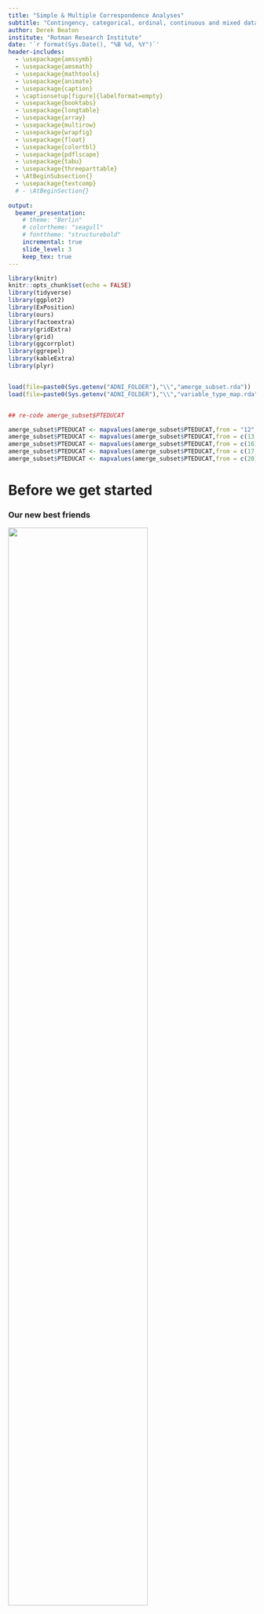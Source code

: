 ```yaml
---
title: "Simple & Multiple Correspondence Analyses"
subtitle: "Contingency, categorical, ordinal, continuous and mixed data"
author: Derek Beaton 
institute: "Rotman Research Institute"
date: '`r format(Sys.Date(), "%B %d, %Y")`'
header-includes:
  - \usepackage{amssymb}
  - \usepackage{amsmath}
  - \usepackage{mathtools}
  - \usepackage{animate}
  - \usepackage{caption}
  - \captionsetup[figure]{labelformat=empty}
  - \usepackage{booktabs}
  - \usepackage{longtable}
  - \usepackage{array}
  - \usepackage{multirow}
  - \usepackage{wrapfig}
  - \usepackage{float}
  - \usepackage{colortbl}
  - \usepackage{pdflscape}
  - \usepackage{tabu}
  - \usepackage{threeparttable}
  - \AtBeginSubsection{}
  - \usepackage{textcomp}
  # - \AtBeginSection{}
  
output:
  beamer_presentation:
    # theme: "Berlin"
    # colortheme: "seagull"
    # fonttheme: "structurebold"
    incremental: true
    slide_level: 3
    keep_tex: true
---
```


```r
library(knitr)
knitr::opts_chunk$set(echo = FALSE)
library(tidyverse)
library(ggplot2)
library(ExPosition)
library(ours)
library(factoextra)
library(gridExtra)
library(grid)
library(ggcorrplot)
library(ggrepel)
library(kableExtra)
library(plyr)


load(file=paste0(Sys.getenv("ADNI_FOLDER"),"\\","amerge_subset.rda"))
load(file=paste0(Sys.getenv("ADNI_FOLDER"),"\\","variable_type_map.rda"))


## re-code amerge_subset$PTEDUCAT

amerge_subset$PTEDUCAT <- mapvalues(amerge_subset$PTEDUCAT,from = "12","HS")
amerge_subset$PTEDUCAT <- mapvalues(amerge_subset$PTEDUCAT,from = c(13,14,15),c("HS+","HS+","HS+"))
amerge_subset$PTEDUCAT <- mapvalues(amerge_subset$PTEDUCAT,from = c(16),c("B"))
amerge_subset$PTEDUCAT <- mapvalues(amerge_subset$PTEDUCAT,from = c(17,18,19),c("B+","B+","B+"))
amerge_subset$PTEDUCAT <- mapvalues(amerge_subset$PTEDUCAT,from = c(20),c("ADV"))


```

# Before we get started 

### Our new best friends

![](../images/cont_disc.jpg){width=75%, height=75%}

[via \@allison_horst](https://twitter.com/allison_horst)

***

![](../images/nom_ord_bin.jpg){width=75%, height=75%}

[via \@allison_horst](https://twitter.com/allison_horst)

***

![](../images/cont_disc.jpg){width=40%, height=40%}![](../images/nom_ord_bin.jpg){width=40%, height=40%}

* What do we do with all of these in a PCA like way?
* Some are *very* difficult and effectively ignored
  + We won't do that!

### Motivation for today

* Not everything is a number
* Sometimes numbers aren't numbers!
* We need to recognize when this happens
  + And know what to do

### Typology

* SS Stevens (not a boat!)
* Levels of measurement
* Excellent examples: https://en.wikipedia.org/wiki/Level_of_measurement


### Where to find everything

* Generally: https://github.com/derekbeaton/workshops
* Today: 

### Overview

* Revisit PCA
* Looking at some data
* Simple correspondence analysis
  + and many of its connections
* Multiple correspondence analysis
  + generalizes CA (amongst many other things)
  + and how to handle various data types
* A whole bunch of bonuses
  + Robustness
  + PLS
  + Networks
  + Software

# Revisting PCA

### What is PCA for?

* When we can compute a covariance or correlation matrix
* Break data into components
  + Orthogonal
  + Rank ordered
  + Made of bits & pieces of original measures
  

### Eigen- and singular value decompositions

![](../images/EVD_SVD_1.png)

### Eigen- and singular value decompositions

![](../images/EVD_SVD_2.png)

### Eigen- and singular value decompositions

![](../images/EVD_SVD_3.png)

### Eigen- and singular value decompositions

![](../images/EVD_SVD_4.png)

### Eigen- and singular value decompositions

![](../images/EVD_SVD_5.png)

# Some data

### Diagnosis and education

```r

edu_dx_table <- table(amerge_subset$PTEDUCAT, amerge_subset$DX)

kable(edu_dx_table, "latex", booktabs = T) %>%
  kable_styling() %>%
  column_spec(column = 1, italic = T)

```

***

* Given a table, and asked for a multivariate analysis
* We do what we know: PCA


***

```r

edu_dx_pca <- epPCA(edu_dx_table, graphs=F)


pca_rows <- fviz_pca_ind(edu_dx_pca, repel = T) +
  coord_cartesian(xlim=c(edu_dx_pca$Plotting.Data$constraints$minx, edu_dx_pca$Plotting.Data$constraints$maxx), ylim = c(edu_dx_pca$Plotting.Data$constraints$miny, edu_dx_pca$Plotting.Data$constraints$maxy)) +
  theme(panel.grid.major = element_blank(), panel.grid.minor = element_blank(),
        axis.text.x=element_blank(),
        axis.ticks.x=element_blank(),
        axis.text.y=element_blank(),
        axis.ticks.y=element_blank()) +
  xlab(paste0("Component 1. Explained variance: ", round(edu_dx_pca$ExPosition.Data$t[1], digits=2),"%")) +
  ylab(paste0("Component 2. Explained variance: ", round(edu_dx_pca$ExPosition.Data$t[2], digits=2),"%")) +
  ggtitle("PCA:\nRow component scores")


pca_vars <- fviz_pca_var(edu_dx_pca) +
  xlab(paste0("Component 1. Explained variance: ", round(edu_dx_pca$ExPosition.Data$t[1], digits=2),"%")) +
  ylab(paste0("Component 2. Explained variance: ", round(edu_dx_pca$ExPosition.Data$t[2], digits=2),"%")) +
  ggtitle("PCA:\nVariable-Component Correlations")

```

***

```r
grid.arrange(pca_rows, textGrob(""), nrow=1)
```
***

```r
grid.arrange(textGrob(""), pca_vars, nrow=1)
```

***

```r
grid.arrange(pca_rows, pca_vars, nrow=1)
```


### What did we analyze?

```r

kable(round(cor(edu_dx_table), digits=3), "latex", booktabs = T) %>%
  kable_styling()

```

### What did PCA detect?

```r

edu_dx_with_sums <- cbind(edu_dx_table, rowSums(edu_dx_table))
colnames(edu_dx_with_sums)[ncol(edu_dx_with_sums)] <- "Row sums"

kable(edu_dx_with_sums, "latex", booktabs = T) %>%
  kable_styling() %>%
  column_spec(column = 1, italic = T) %>%
  column_spec(column = ncol(edu_dx_with_sums)+1, bold = T, italic = T)

```

### Let's try something different!

```r

edu_dx_table <- t(edu_dx_table)

kable(edu_dx_table, "latex", booktabs = T) %>%
  kable_styling() %>%
  column_spec(column = 1, italic = T)

```

***

```r

edu_dx_pca <- epPCA(edu_dx_table, graphs=F)


pca_rows <- fviz_pca_ind(edu_dx_pca, repel = T) +
  coord_cartesian(xlim=c(edu_dx_pca$Plotting.Data$constraints$minx, edu_dx_pca$Plotting.Data$constraints$maxx), ylim = c(edu_dx_pca$Plotting.Data$constraints$miny, edu_dx_pca$Plotting.Data$constraints$maxy)) +
  theme(panel.grid.major = element_blank(), panel.grid.minor = element_blank(),
        axis.text.x=element_blank(),
        axis.ticks.x=element_blank(),
        axis.text.y=element_blank(),
        axis.ticks.y=element_blank()) +
  xlab(paste0("Component 1. Explained variance: ", round(edu_dx_pca$ExPosition.Data$t[1], digits=2),"%")) +
  ylab(paste0("Component 2. Explained variance: ", round(edu_dx_pca$ExPosition.Data$t[2], digits=2),"%")) +
  ggtitle("PCA:\nRow component scores")


pca_vars <- fviz_pca_var(edu_dx_pca) +
  xlab(paste0("Component 1. Explained variance: ", round(edu_dx_pca$ExPosition.Data$t[1], digits=2),"%")) +
  ylab(paste0("Component 2. Explained variance: ", round(edu_dx_pca$ExPosition.Data$t[2], digits=2),"%")) +
  ggtitle("PCA:\nVariable-Component Correlations")

grid.arrange(pca_rows, pca_vars, nrow=1)

```

### What did PCA analyze?

```r


kable(round(cor(edu_dx_table), digits=3), "latex", booktabs = T) %>%
  kable_styling()

```

### What did PCA detect?

```r
edu_dx_with_sums <- cbind(edu_dx_table, rowSums(edu_dx_table))
colnames(edu_dx_with_sums)[ncol(edu_dx_with_sums)] <- "Row sums"


kable(edu_dx_with_sums, "latex", booktabs = T) %>%
  kable_styling() %>%
  column_spec(column = 1, italic = T) %>%
  column_spec(column = ncol(edu_dx_with_sums)+1, bold = T, italic = T)

```

### What is PCA for?

* When we can compute a *meaningful* covariance or correlation matrix

### Let's take another look

```r

edu_dx_table <- table(amerge_subset$PTEDUCAT, amerge_subset$DX)
edu_dx_with_sums <- rbind(cbind(edu_dx_table, rowSums(edu_dx_table)), colSums(edu_dx_table))

edu_dx_with_sums[nrow(edu_dx_with_sums), ncol(edu_dx_with_sums)] <- NA
colnames(edu_dx_with_sums)[ncol(edu_dx_with_sums)] <- "Row sums"
rownames(edu_dx_with_sums)[nrow(edu_dx_with_sums)] <- "Column sums"

options(knitr.kable.NA = '')
kable(edu_dx_with_sums, "latex", booktabs = T) %>%
  kable_styling() %>%
  column_spec(column = 1, italic = T) %>%
  column_spec(column = ncol(edu_dx_with_sums)+1, bold = T, italic = T) %>%
  row_spec(row = nrow(edu_dx_with_sums), bold = T, italic = T)

```

* Tell me things about this matrix
* What kind of problem does this look like?


# Simple correspondence analysis


### What is CA?

* Initially: *visualize contingency tables* (**a la PCA**, factor analyses)
  + Text (corpus) of philosphy, biblical passages, literature
  + From Benzecri (1964) & Escofier (1965)
* Fully developed by Escofier (1969)
* Explosion of the technique in France
  + Across virtually every field (except psychology and neuroscience)
* The magic of CA relies on the magic of $\chi^2$
  + And there's some *crazy* magic here

### History

* Hotelling (1933) & Thurstone (1933) 
* Hirschfeld (1935) & Horst (1935)
* Guttman (1941)
* Burt (1950)
* And then Benzecri (1964) & Escofier (1965)
* Many more very important characters to re-discover CA

***

* See Lebart's History & Prehistory of CA 
  + http://www.dtmvic.com/doc/About_the_History_of_CA.pdf
* And Beh & Lombardo's series
  + A geneaology of CA: https://onlinelibrary.wiley.com/doi/abs/10.1111/j.1467-842X.2012.00676.x
  + A geneaology of CA 2: http://siba-ese.unisalento.it/index.php/ejasa/article/view/19785


### We're diving in

```r

edu_dx_table <- table(amerge_subset$PTEDUCAT, amerge_subset$DX)

kable(edu_dx_table, "latex", booktabs = T) %>%
  kable_styling() %>%
  column_spec(column = 1, italic = T)

```

```r

edu_dx_ca <- epCA(edu_dx_table, graphs = F)


ca_rows <- fviz_ca_row(edu_dx_ca) +
  coord_cartesian(xlim=c(edu_dx_ca$Plotting.Data$constraints$minx, edu_dx_ca$Plotting.Data$constraints$maxx), ylim = c(edu_dx_ca$Plotting.Data$constraints$miny, edu_dx_ca$Plotting.Data$constraints$maxy)) +
  theme(panel.grid.major = element_blank(), panel.grid.minor = element_blank(),
        axis.text.x=element_blank(),
        axis.ticks.x=element_blank(),
        axis.text.y=element_blank(),
        axis.ticks.y=element_blank()) +
  xlab(paste0("Component 1. Explained variance: ", round(edu_dx_ca$ExPosition.Data$t[1], digits=2),"%")) +
  ylab(paste0("Component 2. Explained variance: ", round(edu_dx_ca$ExPosition.Data$t[2], digits=2),"%")) +
  ggtitle("CA:\nRow component scores")


ca_cols <- fviz_ca_col(edu_dx_ca) +
  coord_cartesian(xlim=c(edu_dx_ca$Plotting.Data$constraints$minx, edu_dx_ca$Plotting.Data$constraints$maxx), ylim = c(edu_dx_ca$Plotting.Data$constraints$miny, edu_dx_ca$Plotting.Data$constraints$maxy)) +
  theme(panel.grid.major = element_blank(), panel.grid.minor = element_blank(),
        axis.text.x=element_blank(),
        axis.ticks.x=element_blank(),
        axis.text.y=element_blank(),
        axis.ticks.y=element_blank()) +
  xlab(paste0("Component 1. Explained variance: ", round(edu_dx_ca$ExPosition.Data$t[1], digits=2),"%")) +
  ylab(paste0("Component 2. Explained variance: ", round(edu_dx_ca$ExPosition.Data$t[2], digits=2),"%")) +
  ggtitle("CA:\nColumn component scores")


tgrob <- textGrob("")

```

*** 

```r

grid.arrange(ca_rows, tgrob, nrow=1)

```

*** 

```r

grid.arrange(tgrob, ca_cols, nrow=1)

```

*** 

```r

grid.arrange(ca_rows, ca_cols, nrow=1)

```

*** 

Want to see a cool trick?

*** 

```r

edu_dx_table <- table(amerge_subset$PTEDUCAT, amerge_subset$DX)

kable(edu_dx_table, "latex", booktabs = T) %>%
  kable_styling() %>%
  column_spec(column = 1, italic = T)

```

*** 

```r

edu_dx_table <- t(edu_dx_table)

kable(edu_dx_table, "latex", booktabs = T) %>%
  kable_styling() %>%
  column_spec(column = 1, italic = T)

```
What if we perform CA on this?

***

```r

edu_dx_ca <- epCA(edu_dx_table, graphs = F)


ca_rows <- fviz_ca_row(edu_dx_ca) +
  coord_cartesian(xlim=c(edu_dx_ca$Plotting.Data$constraints$minx, edu_dx_ca$Plotting.Data$constraints$maxx), ylim = c(edu_dx_ca$Plotting.Data$constraints$miny, edu_dx_ca$Plotting.Data$constraints$maxy)) +
  theme(panel.grid.major = element_blank(), panel.grid.minor = element_blank(),
        axis.text.x=element_blank(),
        axis.ticks.x=element_blank(),
        axis.text.y=element_blank(),
        axis.ticks.y=element_blank()) +
  xlab(paste0("Component 1. Explained variance: ", round(edu_dx_ca$ExPosition.Data$t[1], digits=2),"%")) +
  ylab(paste0("Component 2. Explained variance: ", round(edu_dx_ca$ExPosition.Data$t[2], digits=2),"%")) +
  ggtitle("CA:\nRow component scores")


ca_cols <- fviz_ca_col(edu_dx_ca) +
  coord_cartesian(xlim=c(edu_dx_ca$Plotting.Data$constraints$minx, edu_dx_ca$Plotting.Data$constraints$maxx), ylim = c(edu_dx_ca$Plotting.Data$constraints$miny, edu_dx_ca$Plotting.Data$constraints$maxy)) +
  theme(panel.grid.major = element_blank(), panel.grid.minor = element_blank(),
        axis.text.x=element_blank(),
        axis.ticks.x=element_blank(),
        axis.text.y=element_blank(),
        axis.ticks.y=element_blank()) +
  xlab(paste0("Component 1. Explained variance: ", round(edu_dx_ca$ExPosition.Data$t[1], digits=2),"%")) +
  ylab(paste0("Component 2. Explained variance: ", round(edu_dx_ca$ExPosition.Data$t[2], digits=2),"%")) +
  ggtitle("CA:\nColumn component scores")


grid.arrange(ca_rows, ca_cols, nrow=1)

```
<!--
### Bells, whistles

* Singular vectors, singular values, eigenvalues
* Component scores
* Generalized (weighted) singular vectors
-->

### How did that happen?


```r

edu_dx_table <- table(amerge_subset$PTEDUCAT, amerge_subset$DX)

kable(edu_dx_table, "latex", booktabs = T, caption = "Data") %>%
  kable_styling() %>%
  column_spec(column = 1, italic = T)

```

***

```r

kable( round(edu_dx_table / sum(edu_dx_table), digits= 3), "latex", booktabs = T, caption = "Observed probabilites") %>%
  kable_styling() %>%
  column_spec(column = 1, italic = T)

```

***

```r


observed_probs <- edu_dx_table / sum(edu_dx_table)

edu_dx_with_sums <- rbind(cbind(observed_probs, rowSums(observed_probs)), colSums(observed_probs))
edu_dx_with_sums <- round(edu_dx_with_sums, digits = 3)
colnames(edu_dx_with_sums)[ncol(edu_dx_with_sums)] <- "Row sums"
rownames(edu_dx_with_sums)[nrow(edu_dx_with_sums)] <- "Column sums"
edu_dx_with_sums[nrow(edu_dx_with_sums), ncol(edu_dx_with_sums)] <- NA

options(knitr.kable.NA = '')
kable( edu_dx_with_sums, "latex", booktabs = T, caption = "Observed probabilites and margins") %>%
  kable_styling() %>%
  column_spec(column = 1, italic = T) %>%
  column_spec(column = ncol(edu_dx_with_sums)+1, bold = T, italic = T) %>%
  row_spec(row = nrow(edu_dx_with_sums), bold = T, italic = T)

```

***

```r


row_probs <- rowSums(observed_probs)
col_probs <- colSums(observed_probs)
expected_probabilities <- row_probs %o% col_probs

expected_probabilities_with_sums <- round(rbind(cbind(expected_probabilities, row_probs), col_probs), digits = 3)

colnames(expected_probabilities_with_sums)[ncol(expected_probabilities_with_sums)] <- "Row sums"
rownames(expected_probabilities_with_sums)[nrow(expected_probabilities_with_sums)] <- "Column sums"
expected_probabilities_with_sums[nrow(expected_probabilities_with_sums), ncol(expected_probabilities_with_sums)] <- NA

options(knitr.kable.NA = '')
kable( expected_probabilities_with_sums, "latex", booktabs = T, caption = "Expected probabilites and margins") %>%
  kable_styling() %>%
  column_spec(column = 1, italic = T) %>%
  column_spec(column = ncol(expected_probabilities_with_sums)+1, bold = T, italic = T) %>%
  row_spec(row = nrow(expected_probabilities_with_sums), bold = T, italic = T)

```

***

```r

kable( round(observed_probs - expected_probabilities, digits = 3), "latex", booktabs = T, caption = "Deviations: Observed - Expected") %>%
  kable_styling() %>%
  column_spec(column = 1, italic = T)

```

***

```r

row_constraints <- diag(1/rowSums(observed_probs))
rownames(row_constraints) <- rownames(observed_probs) -> colnames(row_constraints)

kable( round(row_constraints, digits = 3), "latex", booktabs = T, caption = "Row constraints (inverse row margins)") %>%
  kable_styling() %>%
  column_spec(column = 1, italic = T)

```

***

```r

col_constraints <- diag(1/colSums(observed_probs))
rownames(col_constraints) <- colnames(observed_probs) -> colnames(col_constraints)

kable( round(col_constraints, digits = 3), "latex", booktabs = T, caption = "Column constraints (inverse column margins)") %>%
  kable_styling() %>%
  column_spec(column = 1, italic = T)

```

### What CA needs


![](../images/CA_matrices.png)

***

* GSVD($\mathbf{R}$, $\mathbf{X}$, $\mathbf{C}$)
* Uses but generalizes the SVD
  + Uses row & column weights (constraints)
* Gives back
  + Component (factor) scores
  + Eigenvalues, singular values, & singular vectors
  + *Generalized* singular vectors

### What we really decompose

![](../images/Deviations_Over_2.png)

***

![](../images/Deviations_Over.png)

*** 

<!-- $$\Huge \frac{\mathbf{Z}}{\mathbf{R}^{\frac{1}{2}}\mathbf{C}^{\frac{1}{2}}}$$ -->
\begingroup\Huge
\begin{equation*}
\frac{\mathbf{Z}}{\mathbf{R}^{\frac{1}{2}}\mathbf{C}^{\frac{1}{2}}}
\end{equation*}
\endgroup



***

<!-- $$\Huge \frac{(\mathbf{O} - \mathbf{E})}{\mathbf{E}^{\frac{1}{2}}}$$ -->
\begingroup\Huge
\begin{equation*}
\frac{(\mathbf{O} - \mathbf{E})}{\mathbf{E}^{\frac{1}{2}}}
\end{equation*}
\endgroup

***

<!-- $$\Huge \chi^2 = \sum{\frac{(\mathbf{O} - \mathbf{E})^2}{\mathbf{E}}}$$-->
\begingroup\Huge
\begin{equation*}
\chi^2 = \sum{\frac{(\mathbf{O} - \mathbf{E})^2}{\mathbf{E}}}
\end{equation*}
\endgroup

### CA's first secrets

```r
EDU <- amerge_subset$PTEDUCAT
DX <- amerge_subset$DX
edu_dx_table <- table(EDU, DX)

chisq.test(edu_dx_table)

edu_dx_ca <- epCA(edu_dx_table, graphs = F)
sum(edu_dx_ca$ExPosition.Data$eigs) * sum(edu_dx_table)

```


### The GSVD

Simple quick magic
Then visualize it (as 3 matrices, then 1 over 2 which is just the probs not inverse)
Then swing back to Chi2
Then swing to CCA
Then expand it & transition to MCA

[[[pick up here and drop most of the stuff below]]]





### The GSVD

* The generalized SVD
  + Constraints (weights) for rows & columns of rectangular table
  + Required for CA and fancier PCA-like techniques & extensions
* For some matrix $\mathbf{X}$ with $I$ rows and $J$ columns
* SVD($\mathbf{X}$) vs. GSVD($\mathbf{W}_{I}$,$\mathbf{X}$,$\mathbf{W}_{J}$)
* GSVD is 
  + Matrix multiplication (by constraints on data)
  + The SVD
  + More matrix multiplication (by constraints on vectors)

  
### What we did to the data

* O, wi & wj, E, Z
* Oh look that's Chi2
* Sum of eigenvalues * sum of table = Chi2.
  + Each component is an additive orthogonal slice of Chi2. WOAH.
  * The eigenvalues are *magic*

### CA visualized

* Oh look it's CCA-ish
* Oh it really really is CCA-ish!

### Rules

* It's like PCA
  + Variance (singular values, eigen values)
  + Directions & inter-relationships
  + Components scores
* It's unlike PCA
  + Relative interpretation *between* sets
  + Generalized singular vectors
  + Bifactor
    + Rows & columns treated the same
    + Together they help make components, as opposed to PCA


# Multiple correspondence analysis


### MAGIC! 

### Chi-squared

![](../images/distributions.png)

[See here](http://www.math.wm.edu/~leemis/chart/UDR/UDR.html)

### Chi-squared

![](../images/Chi2.PNG)

[See here](http://www.math.wm.edu/~leemis/chart/UDR/UDR.html)


# Some many bonuses!

## Software

* ExPosition
  + Family of packages
  + Includes resampling
  + Lots of PCA & CA techniques
* factoextra
  + Awesome ggplot2 visualizers for ExPosition
  + http://www.alboukadel.com/ & http://www.sthda.com/english/
* ours
  + Developed here within ONDRI
  + New package for outliers
  + Has some important bells-and-whistles

## Some alternatives

* FactoMineR
* ade4
* ca
* MASS
* psych
* So many others


# (Some) References

### See the reference sections of these

* Beaton, D., Saporta, G., Abdi, H., & Alzheimer's Disease Neuroimaging Initiative. (2019). A generalization of partial least squares regression and correspondence analysis for categorical and mixed data: An application with the ADNI data. bioRxiv, 598888.

* Beaton, D., Sunderland, K. M., Levine, B., Mandzia, J., Masellis, M., Swartz, R. H., ... & Strother, S. C. (2019). Generalization of the minimum covariance determinant algorithm for categorical and mixed data types. bioRxiv, 333005.

### And these

* Abdi, H., Guillemot, V., Eslami, A., & Beaton, D. (2017). Canonical correlation analysis. Encyclopedia of Social Network Analysis and Mining, 1-16.

* Beaton, D., Dunlop, J., & Abdi, H. (2016). Partial least squares correspondence analysis: A framework to simultaneously analyze behavioral and genetic data. Psychological methods, 21(4), 621.

### Techniques

* Greenacre, M. (2017). Correspondence analysis in practice. CRC press.

* Greenacre, M. J. (1984). Theory and Applications of Correspondence Analysis. Retrieved from http://books.google.com/books?id=LsPaAAAAMAAJ

### Techniques

* Greenacre, M. J. (2010). Correspondence analysis. Wiley Interdisciplinary Reviews: Computational Statistics, 2(5), 613–619. https://doi.org/10.1002/wics.114

* Lebart, L., Morineau, A., & Warwick, K. M. (1984). Multivariate descriptive statistical analysis: correspondence analysis and related techniques for large matrices. Wiley.

* Nguyen, L. H., & Holmes, S. (2019). Ten quick tips for effective dimensionality reduction. PLOS Computational Biology, 15(6), e1006907.


### Data

* Escofier, B. (1978). Analyse factorielle et distances répondant au principe d’équivalence distributionnelle. Revue de Statistique Appliquée, 26(4), 29–37.

* Escofier, B. (1979). Traitement simultané de variables qualitatives et quantitatives en analyse factorielle. Cahiers de l’Analyse Des Données, 4(2), 137–146.

* Greenacre, M. (2014). Data Doubling and Fuzzy Coding. In J. Blasius & M. Greenacre (Eds.), Visualization and Verbalization of Data (pp. 239–253). Philadelphia, PA, USA: CRC Press.


### History

* Holmes S, Josse J. Discussion of “50 Years of Data Science”.  Journal of Computational and Graphical Statistics. 2017, V26(4) 768-769. https://www.tandfonline.com/doi/full/10.1080/10618600.2017.1385471
